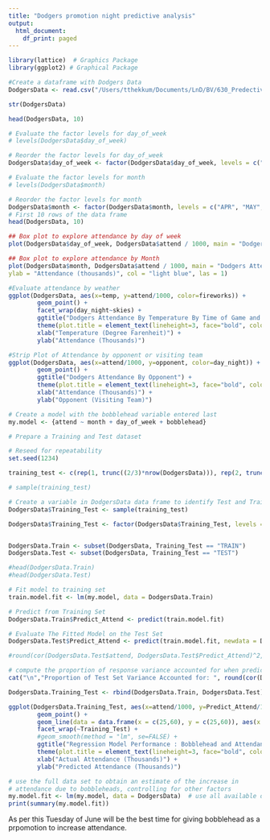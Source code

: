 ```yaml
---
title: "Dodgers promotion night predictive analysis"
output:
  html_document:
    df_print: paged
---
```



```r
library(lattice)  # Graphics Package
library(ggplot2) # Graphical Package

#Create a dataframe with Dodgers Data
DodgersData <- read.csv("/Users/tthekkum/Documents/LnD/BV/630_Predective_Analytics/week3/dodgers.csv")
```
```r
str(DodgersData)
```
```r
head(DodgersData, 10)
```

```r
# Evaluate the factor levels for day_of_week
# levels(DodgersData$day_of_week)

# Reorder the factor levels for day_of_week
DodgersData$day_of_week <- factor(DodgersData$day_of_week, levels = c("Monday", "Tuesday", "Wednesday", "Thursday", "Friday", "Saturday", "Sunday"))

# Evaluate the factor levels for month
# levels(DodgersData$month)

# Reorder the factor levels for month
DodgersData$month <- factor(DodgersData$month, levels = c("APR", "MAY", "JUN", "JUL", "AUG", "SEP", "OCT"))
# First 10 rows of the data frame
head(DodgersData, 10)
```
```r
## Box plot to explore attendance by day of week
plot(DodgersData$day_of_week, DodgersData$attend / 1000, main = "Dodgers Attendence By Day Of Week", xlab = "Day of Week", ylab = "Attendance (thousands)", col = "violet", las = 1)
```

```r
## Box plot to explore attendance by Month
plot(DodgersData$month, DodgersData$attend / 1000, main = "Dodgers Attendence By Month", xlab = "Month", 
ylab = "Attendance (thousands)", col = "light blue", las = 1)
```

```r
#Evaluate attendance by weather
ggplot(DodgersData, aes(x=temp, y=attend/1000, color=fireworks)) + 
        geom_point() + 
        facet_wrap(day_night~skies) + 
        ggtitle("Dodgers Attendance By Temperature By Time of Game and Skies") +
        theme(plot.title = element_text(lineheight=3, face="bold", color="black", size=10)) +
        xlab("Temperature (Degree Farenheit)") +
        ylab("Attendance (Thousands)")
```

```r
#Strip Plot of Attendance by opponent or visiting team
ggplot(DodgersData, aes(x=attend/1000, y=opponent, color=day_night)) + 
        geom_point() + 
        ggtitle("Dodgers Attendance By Opponent") +
        theme(plot.title = element_text(lineheight=3, face="bold", color="black", size=10)) +
        xlab("Attendance (Thousands)") +
        ylab("Opponent (Visiting Team)")
```
```r
# Create a model with the bobblehead variable entered last
my.model <- {attend ~ month + day_of_week + bobblehead}

# Prepare a Training and Test dataset

# Reseed for repeatability
set.seed(1234)

training_test <- c(rep(1, trunc((2/3)*nrow(DodgersData))), rep(2, trunc((1/3)*nrow(DodgersData))))

# sample(training_test)

# Create a variable in DodgersData data frame to identify Test and Training row
DodgersData$Training_Test <- sample(training_test)

DodgersData$Training_Test <- factor(DodgersData$Training_Test, levels = c(1, 2), labels = c("TRAIN", "TEST"))


DodgersData.Train <- subset(DodgersData, Training_Test == "TRAIN")
DodgersData.Test <- subset(DodgersData, Training_Test == "TEST")

#head(DodgersData.Train)
#head(DodgersData.Test)

# Fit model to training set
train.model.fit <- lm(my.model, data = DodgersData.Train)

# Predict from Training Set
DodgersData.Train$Predict_Attend <- predict(train.model.fit)

# Evaluate The Fitted Model on the Test Set
DodgersData.Test$Predict_Attend <- predict(train.model.fit, newdata = DodgersData.Test)

#round(cor(DodgersData.Test$attend, DodgersData.Test$Predict_Attend)^2, digits=3)

# compute the proportion of response variance accounted for when predicting Test Data
cat("\n","Proportion of Test Set Variance Accounted for: ", round(cor(DodgersData.Test$attend, DodgersData.Test$Predict_Attend)^2, digits=3), "\n", sep="")
```
```r
DodgersData.Training_Test <- rbind(DodgersData.Train, DodgersData.Test)

ggplot(DodgersData.Training_Test, aes(x=attend/1000, y=Predict_Attend/1000, color=bobblehead)) + 
        geom_point() + 
        geom_line(data = data.frame(x = c(25,60), y = c(25,60)), aes(x = x, y = y), colour = "red") +
        facet_wrap(~Training_Test) +
        #geom_smooth(method = "lm", se=FALSE) +
        ggtitle("Regression Model Performance : Bobblehead and Attendance") +
        theme(plot.title = element_text(lineheight=3, face="bold", color="black", size=10)) +
        xlab("Actual Attendance (Thousands)") +
        ylab("Predicted Attendance (Thousands)")
```
```r
# use the full data set to obtain an estimate of the increase in
# attendance due to bobbleheads, controlling for other factors
my.model.fit <- lm(my.model, data = DodgersData)  # use all available data
print(summary(my.model.fit))
```

As per this Tuesday of June will be the best time for giving bobblehead as a prpomotion to increase attendance.
